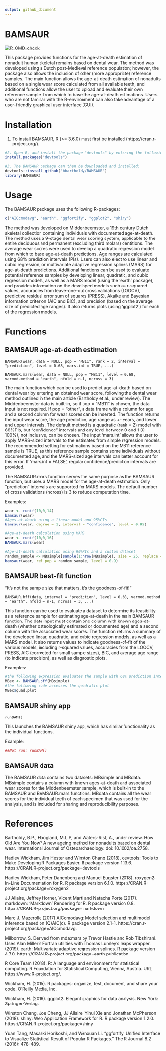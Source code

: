 ---
output: github_document
---

# BAMSAUR

<!-- badges: start -->
[![R-CMD-check](https://github.com/bbartholdy/BAMSAUR/workflows/R-CMD-check/badge.svg)](https://github.com/bbartholdy/BAMSAUR/actions)
<!-- badges: end -->

This package provides functions for the age-at-death estimation of nonadult human skeletal remains based on dental wear. The method was developed using a Dutch post-Medieval reference population; however, the package also allows the inclusion of other (more appropriate) reference samples. The main function allows the age-at-death estimation of nonadults based on a single wear score calculated from all available teeth, and additional functions allow the user to upload and evaluate their own reference sample, from which to base the age-at-death estimations.
Users who are not familiar with the R-environment can also take advantage of a user-friendly graphical user interface (GUI).

# Installation
1. To install BAMSAUR, R (>= 3.6.0) must first be installed (https://cran.r-project.org/).

```{r eval=FALSE}
#2. Open R, and install the package "devtools" by entering the following into the R-console:
install.packages("devtools")

#3. The BAMSAUR package can then be downloaded and installed:
devtools::install_github("bbartholdy/BAMSAUR")
library(BAMSAUR)
```
# Usage

The BAMSAUR package uses the following R-packages:
```r
c("AICcmodavg", "earth", "ggfortify", "ggplot2", "shiny")
```

The method was developed on Middenbeemster, a 19th century Dutch skeletal collection containing individuals with documented age-at-death. The method uses a 9-stage dental wear scoring system, applicable to the entire deciduous and permanent (excluding third molars) dentitions. The average wear scores were used to develop a quadratic regression model from which to base age-at-death predictions. Age ranges are calculated using 68% prediction intervals (PIs). Users can also elect to use linear and cubic regression, or multivariate adaptive regression splines (MARS) for age-at-death predictions. Additional functions can be used to evaluate potential reference samples by developing linear, quadratic, and cubic regression models, as well as a MARS model (using the 'earth' package), and provides information on the developed models such as r-squared values, accuracies from leave-one-out cross validations (LOOCV), predictive residual error sum of squares (PRESS), Akaike and Bayesian information criterion (AIC and BIC), and precision (based on the average size of predicted age ranges). It also returns plots (using 'ggplot2') for each of the regression models.

# Functions

## BAMSAUR age-at-death estimation

`BAMSAUR(wear, data = NULL, pop = "MB11", rank = 2, interval = "prediction", level = 0.68, mars.int = TRUE, ...)`

`BAMSAUR.mars(wear, data = NULL, pop = "MB11", level = 0.68, varmod.method = "earth", nfold = n-1, ncross = 3)`

The main function which can be used to predict age-at-death based on dental wear by entering an obtained wear score, following the dental wear method outlined in the main article (Bartholdy et al., under review). The Middenbeemster data is built-in, so if pop = "MB11" is chosen, the data input is not required. If pop = "other", a data frame with a column for age and a second column for wear scores can be inserted. The function returns the input wear score, the age prediction, age range as +- years, and lower and upper intervals. The default method is a quadratic (rank = 2) model with 68%PIs, but "confidence" intervals and any level between 0 and 1 (0 - 100%), not inclusive, can be chosen. The input 'mars.int' allows the user to apply MARS-sized intervals to the estimates from simple regression models. The recommended setting for estimations based on the MB11 reference sample is TRUE, as this reference sample contains some individuals without documented age, and the MARS-sized age intervals can better account for this error. If 'mars.int = FALSE', regular confidence/prediction intervals are provided.

The BAMSAUR.mars function serves the same purpose as the BAMSAUR function, but uses a MARS model for the age-at-death estimation. Only "prediction" intervals are supported for MARS models. The default number of cross validations (ncross) is 3 to reduce computation time.

Examples:

```{r}
wear <- runif(10,0,14)
bamsaur(wear)
#Ages-at-death using a linear model and 95%CIs
bamsaur(wear, degree = 1, interval = "confidence", level = 0.95)

#Age-at-death calculation using MARS
wear <- runif(10,0,16)
BAMSAUR.mars(wear)

#Age-at-death calculation using 90%PIs and a custom dataset
random_sample <- MBsimple[sample(1:nrow(MBsimple), size = 25, replace = F),]
bamsaur(wear, ref_pop = random_sample, level = 0.9)
```

## BAMSAUR best-fit function

"It's not the sample size that matters, it's the goodness-of-fit!"

`BAMSAUR.bff(data, interval = "prediction", level = 0.68, varmod.method = "earth", nfold = n-1, ncross = 3, ...)`

This function can be used to evaluate a dataset to determine its feasibility as a reference sample for estimating age-at-death in the main BAMSAUR function. The data input must contain one column with known ages-at-death (whether osteologically estimated or documented age) and a second column with the associated wear scores. The function returns a summary of the developed linear, quadratic, and cubic regression models, as well as a MARS model. It also returns values to indicate goodness-of-fit of the various models, including r-squared values, accuracies from the LOOCV, PRESS, AIC (corrected for small sample sizes), BIC, and average age range (to indicate precision), as well as diagnostic plots.

Examples:

```r
#the following expression evaluates the sample with 68% prediction intervals as age ranges
MBex <- BAMSAUR.bff(MBsimple)
#the following code accesses the quadratic plot
MBex$quad.plot
```

## BAMSAUR shiny app

`runBAM()`

This launches the BAMSAUR shiny app, which has similar functionality as the individual functions.


Example:
```r
##Not run: runBAM()
```

## BAMSAUR data

The BAMSAUR data contains two datasets: MBsimple and MBdata. MBsimple contains a column with known ages-at-death and associated wear scores for the Middenbeemster sample, which is built-in to the BAMSAUR and BAMSAUR.mars functions.
MBdata contains all the wear scores for the individual teeth of each specimen that was used for the analysis, and is included for sharing and reproducibility purposes.

# References

Bartholdy, B.P., Hoogland, M.L.P, and Waters-Rist, A., under review. How Old Are You Now? A new ageing method for nonadults based on dental wear. International Journal of Osteoarchaeology. doi: 10.1002/oa.2758.

Hadley Wickham, Jim Hester and Winston Chang (2018). devtools: Tools to Make Developing R Packages Easier. R package version 1.13.6. https://CRAN.R-project.org/package=devtools

Hadley Wickham, Peter Danenberg and Manuel Eugster (2018). roxygen2: In-Line Documentation for R. R package version 6.1.0. https://CRAN.R-project.org/package=roxygen2

JJ Allaire, Jeffrey Horner, Vicent Marti and Natacha Porte (2017). markdown: 'Markdown' Rendering for R. R package version 0.8. https://CRAN.R-project.org/package=markdown

Marc J. Mazerolle (2017) AICcmodavg: Model selection and multimodel inference based on (Q)AIC(c). R package version 2.1-1. https://cran.r-project.org/package=AICcmodavg.

Milborrow, S. Derived from mda:mars by Trevor Hastie and Rob Tibshirani. Uses Alan Miller's Fortran utilities with Thomas Lumley's leaps wrapper. (2019). earth: Multivariate adaptive regression splines. R package version 4.7.0. https://CRAN.R-project.org/package=earth
publication

R Core Team (2018). R: A language and environment for statistical computing. R Foundation for Statistical Computing, Vienna, Austria. URL https://www.R-project.org/.

Wickham, H. (2015). R packages: organize, test, document, and share your code. O'Reilly Media, Inc.

Wickham, H. (2016). ggplot2: Elegant graphics for data analysis. New York: Springer-Verlag.

Winston Chang, Joe Cheng, JJ Allaire, Yihui Xie and Jonathan McPherson (2018). shiny: Web Application Framework for R. R package version 1.2.0. https://CRAN.R-project.org/package=shiny

Yuan Tang, Masaaki Horikoshi, and Wenxuan Li. "ggfortify: Unified Interface to Visualize Statistical Result of Popular R Packages." The R Journal 8.2 (2016): 478-489.
